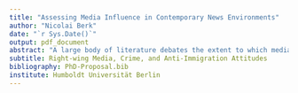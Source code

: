 ```yaml
---
title: "Assessing Media Influence in Contemporary News Environments"
author: "Nicolai Berk"
date: "`r Sys.Date()`"
output: pdf_document
abstract: "A large body of literature debates the extent to which media consumption affects consumers' issue attitudes and voting behaviour in contemporary news environments. Studies arguing that the media has minimal influence on opinion formation have often used designs estimating the effects of novel, previously unconsumed content on participants' attitudes. However, experimental evidence suggests that media consumers discount the bias of different outlets. Additionally, most studies assume rather than measure the extent of newspaper bias. I address both shortcomings with observational evidence exploiting a change in migration framing following an editorial shift in Germany's largest tabloid, *Bild*. The study combines panel data with state-of-the-art methods of text analysis and assesses the effect of changing migration frames in respondents' media diet on their attitudes towards migration. Results across different specifications indicate that even when assessing within-newspaper changes in issue framing, no effect on attitudes or voting behaviour can be found. These findings add further evidence that short-term media effects in the viewers choice era are limited."
subtitle: Right-wing Media, Crime, and Anti-Immigration Attitudes
bibliography: PhD-Proposal.bib
institute: Humboldt Universität Berlin
---
```




